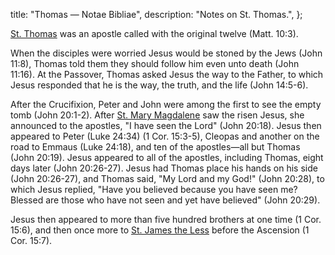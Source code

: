   title: "Thomas — Notae Bibliae",
  description: "Notes on St. Thomas.",
};

<Initial text="Thomas"/>

[St. Thomas](/glossary/names#thomas) was an apostle called with the original twelve (Matt. 10:3).

When the disciples were worried Jesus would be stoned by the Jews (John 11:8), Thomas told them they should follow him even unto death (John 11:16). At the Passover, Thomas asked Jesus the way to the Father, to which Jesus responded that he is the way, the truth, and the life (John 14:5-6).

After the Crucifixion, Peter and John were among the first to see the empty tomb (John 20:1-2). After [St. Mary Magdalene](/people/saints/mary-magdalene) saw the risen Jesus, she announced to the apostles, "I have seen the Lord" (John 20:18). Jesus then appeared to Peter (Luke 24:34) (1 Cor. 15:3-5), Cleopas and another on the road to Emmaus (Luke 24:18), and ten of the apostles—all but Thomas (John 20:19). Jesus appeared to all of the apostles, including Thomas, eight days later (John 20:26-27). Jesus had Thomas place his hands on his side (John 20:26-27), and Thomas said, "My Lord and my God!" (John 20:28), to which Jesus replied, "Have you believed because you have seen me? Blessed are those who have not seen and yet have believed" (John 20:29).

Jesus then appeared to more than five hundred brothers at one time (1 Cor. 15:6), and then once more to [St. James the Less](/people/saints/james-the-less) before the Ascension (1 Cor. 15:7).

